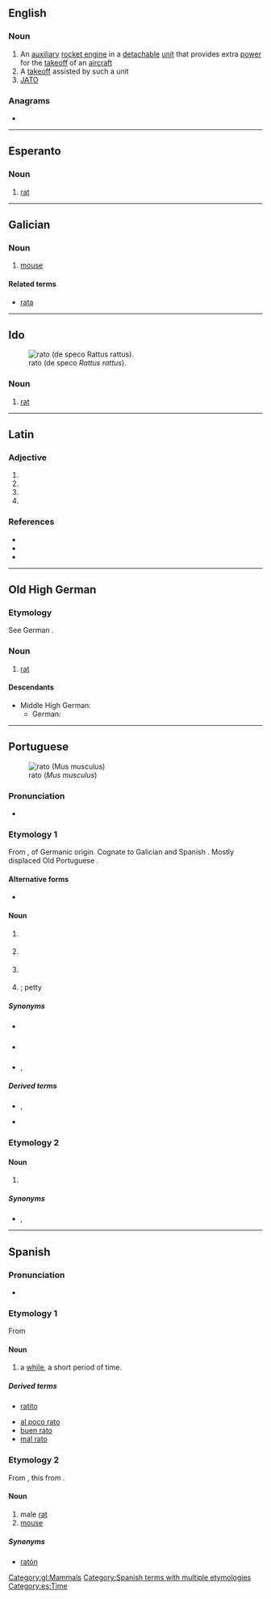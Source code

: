 {{also|RATO|Rato}}
==English==

===Noun===
{{wikipedia|RATO}}
{{en-noun}}

# An [[auxiliary]] [[rocket engine]] in a [[detachable]] [[unit]] that provides extra [[power]] for the [[takeoff]] of an [[aircraft]]
# A [[takeoff]] assisted by such a unit
# [[JATO]]

===Anagrams===
* {{anagrams|en|-ator|Rota|Taro|rota|taro}}

----

==Esperanto==

===Noun===
{{eo-head}}

# [[rat]]

----

==Galician==

===Noun===
{{gl-noun|m}}

# [[mouse]]

====Related terms====
* [[rata#Galician|rata]]

[[Category:gl:Mammals]]

----

==Ido==
[[File:Gris rat aloyî.jpg|thumb|rato (de speco ''Rattus rattus'').]]

===Noun===
{{io-noun|rat}}

# [[rat]]

----

==Latin==

===Adjective===
{{la-adj-form|ratō}}

# {{inflection of|ratus||dat|m|s|lang=la}}
# {{inflection of|ratus||dat|n|s|lang=la}}
# {{inflection of|ratus||abl|m|s|lang=la}}
# {{inflection of|ratus||abl|n|s|lang=la}}

===References===
* {{R:L&S}}
* {{R:du Cange}}
* {{R:Gaffiot}}

----

==Old High German==

===Etymology===
See German {{m|de|Ratte}}.

===Noun===
{{goh-noun}} <!-- m/f -->

# [[rat]]

====Descendants====
* Middle High German: {{l|gmh|ratte}}
** German: {{l|de|Ratte}}

----

==Portuguese==
[[Image:House mouse.jpg|thumb|rato (''Mus musculus'')]]

===Pronunciation===
* {{a|PT|Brazil}} {{IPA|/ˈʁa.tu/|lang=pt}}

===Etymology 1===
From {{etyl|VL.|pt}} {{m|la|rattus||rat}}, of Germanic origin. Cognate to Galician {{m|gl|rato}} and Spanish {{m|es|ratón}}. Mostly displaced Old Portuguese {{m|roa-opt|mur}}.

====Alternative forms====
* {{l|pt|ratto}} {{qualifier|obsolete}}

====Noun====
{{pt-noun|m|f=rata}}

# {{l|en|rat}} {{gloss|any rodent of the genus ''Rattus''}}
# {{l|en|mouse}} {{gloss|any rodent of the genus ''Mus''}}
# {{lb|pt|computer hardware|Portugal}} {{l|en|mouse}} {{gloss|input device used to move a pointer on the screen}}
# {{l|en|burglar}}; petty {{l|en|thief}} {{gloss|person who steals small objects}}

=====Synonyms=====
* {{sense|rodent of the genus ''Mus''}} {{l|pt|camundongo}} {{qualifier|Brazil}}
* {{sense|computer mouse}} {{l|pt|mouse}} {{qualifier|Brazil}}
* {{sense|thief}} {{l|pt|ladrão}}, {{l|pt|gatuno}}

=====Derived terms=====
* {{l|pt|ratão}}, {{l|pt|ratazana}} {{qualifier|augmentatives}}
* {{l|pt|ratinho}} {{qualifier|diminutives}}
{{der3|lang=pt|arroz-de-rato|jogo de gato e rato|ninho de rato|orelha-de-rato|rato almiscareiro|rato-do-campo|rato-toupeira|rato-veadeiro|rato de biblioteca}}

===Etymology 2===

====Noun====
{{pt-noun|m}}

# {{lb|pt|Trás-os-Montes}} {{l|en|while}} {{gloss|a very short period of time}}

=====Synonyms=====
* {{l|pt|bocado}}, {{l|pt|pouco}}

{{topics|pt|Rodents}}

----

==Spanish==

===Pronunciation===
* {{IPA|[ˈra̠.to̞]|lang=es}}

===Etymology 1===
From {{etyl|la|es}} {{m|la|raptus}}

====Noun====
{{es-noun|m}}

# a [[while]], a short period of time.

=====Derived terms=====
* {{sense|diminutive}} [[ratito]]
* [[al poco rato]]
* [[buen rato]]
* [[mal rato]]

===Etymology 2===
From {{m|es|rata}}, this from {{etyl|gem|es}}.

====Noun====
{{es-noun|m|f=rata}}

# male [[rat]]
# [[mouse]]

=====Synonyms=====
* {{sense|mouse}} [[ratón]]

[[Category:Spanish terms with multiple etymologies]]
[[Category:es:Time]]